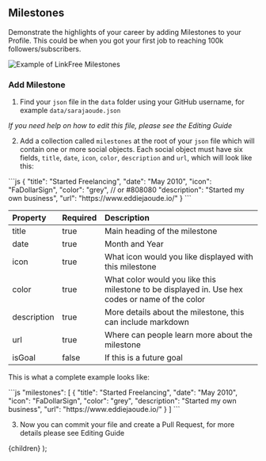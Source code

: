 
## Milestones

Demonstrate the highlights of your career by adding Milestones to your Profile. This could be when you got your first job to reaching 100k followers/subscribers.

![Example of LinkFree Milestones](https://user-images.githubusercontent.com/624760/209209651-87e4f75f-425d-4837-82d0-84030e82ae6f.png)

### Add Milestone

1. Find your `json` file in the `data` folder using your GitHub username, for example `data/sarajaoude.json`

_If you need help on how to edit this file, please see the <Link href="/docs/how-to-guides/editing">Editing Guide</Link>_

2. Add a collection called `milestones` at the root of your `json` file which will contain one or more social objects. Each social object must have six fields, `title`, `date`, `icon`, `color`, `description` and `url`, which will look like this:

<ClipboardCopy>
```js
{
    "title": "Started Freelancing",
    "date": "May 2010",
    "icon": "FaDollarSign",
    "color": "grey", // or #808080
    "description": "Started my own business",
    "url": "https://www.eddiejaoude.io/"
}
```
</ClipboardCopy>

| Property    | Required | Description                                                                                     |
| :---------- | :------- | :---------------------------------------------------------------------------------------------- |
| title       | true     | Main heading of the milestone                                                                   |
| date        | true     | Month and Year                                                                                  |
| icon        | true     | What icon would you like displayed with this milestone                                          |
| color       | true     | What color would you like this milestone to be displayed in. Use hex codes or name of the color |
| description | true     | More details about the milestone, this can include markdown                                     |
| url         | true     | Where can people learn more about the milestone                                                 |
| isGoal      | false    | If this is a future goal                                                                        |

This is what a complete example looks like:

<ClipboardCopy>
```js
"milestones": [
    {
        "title": "Started Freelancing",
        "date": "May 2010",
        "icon": "FaDollarSign",
        "color": "grey",
        "description": "Started my own business",
        "url": "https://www.eddiejaoude.io/"
    }
]
```
</ClipboardCopy>

3. Now you can commit your file and create a Pull Request, for more details please see <Link href="/docs/how-to-guides/editing">Editing Guide</Link>

  <DocsLayout title="LinkFree Milestones Documentation" section="Customising your Profile" name="Milestones">{children}</DocsLayout>
);
